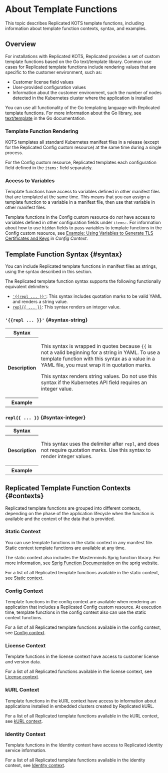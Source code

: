 
# About Template Functions

This topic describes Replicated KOTS template functions, including information about template function contexts, syntax, and examples.

## Overview

For installations with Replicated KOTS, Replicated provides a set of custom template functions based on the Go text/template library. Common use cases for Replicated template functions include rendering values that are specific to the customer environment, such as:
* Customer license field values
* User-provided configuration values
* Information about the customer environment, such the number of nodes detected in the Kubernetes cluster where the application is installed

You can use all functionality of the Go templating language with Replicated template functions. For more information about the Go library, see [text/template](https://golang.org/pkg/text/template/) in the Go documentation.

### Template Function Rendering

KOTS templates all standard Kubernetes manifest files in a release (except for the Replicated Config custom resource) at the same time during a single process.

For the Config custom resource, Replicated templates each configuration field defined in the `items:` field separately.

### Access to Variables

Template functions have access to variables defined in other manifest files that are templated at the same time. This means that you can assign a template function to a variable in a manifest file, then use that variable in other manifest files.

Template functions in the Config custom resource do _not_ have access to variables defined in other configuration fields under `items:`. For information about how to use `hidden` fields to pass variables to template functions in the Config custom resource, see [Example: Using Variables to Generate TLS Certificates and Keys](template-functions-config-context#tls-cert-example) in _Config Context_.

## Template Function Syntax {#syntax}

You can include Replicated template functions in manifest files as strings, using the syntax described in this section.

The Replicated template function syntax supports the following functionally equivalent delimiters:
* [`'{{repl ... }}'`](#syntax-string): This syntax includes quotation marks to be valid YAML and renders a string value.
* [`repl{{ ... }}`](#syntax-integer): This syntax renders an integer value.

### `'{{repl ... }}'` {#syntax-string}

<table>
  <tr>
    <th>Syntax</th>
    <td><SyntaxString/></td>
  </tr>
  <tr>
    <th>Description</th>
    <td>
      <p>This syntax is wrapped in quotes because <code>&#123;&#123;</code> is not a valid beginning for a string in YAML.
      To use a template function with this syntax as a value in a YAML file, you must wrap it in quotation marks.</p>
      <p>This syntax renders string values. Do not use this syntax if the Kubernetes API field requires an integer value.</p></td>
  </tr>
  <tr>
    <th>Example</th>
    <td><SyntaxStringExample/>
    </td>
  </tr>
</table>

### `repl{{ ... }}` {#syntax-integer}

<table>
  <tr>
    <th>Syntax</th>
    <td><SyntaxInteger/></td>
  </tr>
  <tr>
    <th>Description</th>
    <td><p>This syntax uses the delimiter after <code>repl</code>, and does not require quotation marks.
    Use this syntax to render integer values.</p></td>
  </tr>
  <tr>
    <th>Example</th>
    <td><SyntaxIntegerExample/>
    </td>
  </tr>
</table>


## Replicated Template Function Contexts {#contexts}

Replicated template functions are grouped into different contexts, depending on the phase of the application lifecycle when the function is available and the context of the data that is provided.

### Static Context

You can use template functions in the static context in any manifest file. Static context template functions are available at any time.

The static context also includes the Masterminds Sprig function library. For more information, see [Sprig Function Documentation](http://masterminds.github.io/sprig/) on the sprig website.

For a list of all Replicated template functions available in the static context, see [Static context](template-functions-static-context).

### Config Context

Template functions in the config context are available when rendering an application that includes a Replicated Config custom resource.
At execution time, template functions in the config context also can use the static context functions.

For a list of all Replicated template functions available in the config context, see [Config context](template-functions-config-context).

### License Context

Template functions in the license context have access to customer license and version data.

For a list of all Replicated functions available in the license context, see [License context](template-functions-license-context).

### kURL Context

Template functions in the kURL context have access to information about applications installed in embedded clusters created by Replicated kURL.

For a list of all Replicated template functions available in the kURL context, see [kURL context](template-functions-kurl-context).

### Identity Context

Template functions in the Identity context have access to Replicated identity service information.

For a list of all Replicated template functions available in the identity context, see [Identity context](template-functions-identity-context).
